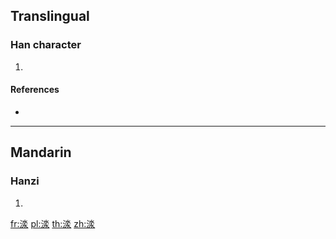 {{character info/new}}
==Translingual==

===Han character===
{{Han char|rn=85|rad=水|as=08|sn=11|four=|canj=EEE,XXEEE|ids=⿰氵⿱水水}}

# {{defn|Han|sort=水08}}

====References====
* {{Han ref|kx=0633.210|dkj=17719|hdz=31650.130|uh=6E01|ud=28161}}

----

==Mandarin==

===Hanzi===
{{cmn-hanzi|pin=[[yuān]] ([[yuan1]])|wg=yüan<sup>1</sup>}}

# {{defn|lang=cmn|sort=水08}}

[[fr:渁]]
[[pl:渁]]
[[th:渁]]
[[zh:渁]]
